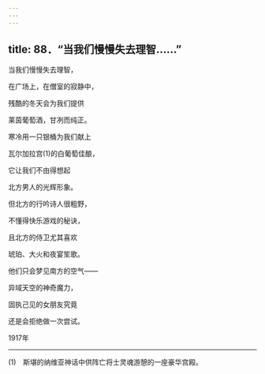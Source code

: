 ```yaml
---
---
---
```

title: 88．“当我们慢慢失去理智……”
---




当我们慢慢失去理智，

在广场上，在僧室的寂静中，

残酷的冬天会为我们提供

莱茵葡萄酒，甘冽而纯正。

寒冷用一只银桶为我们献上

瓦尔加拉宫(1)的白葡萄佳酿，

它让我们不由得想起

北方男人的光辉形象。

但北方的行吟诗人很粗野，

不懂得快乐游戏的秘诀，

且北方的侍卫尤其喜欢

琥珀、大火和夜宴笙歌。

他们只会梦见南方的空气——

异域天空的神奇魔力，

固执己见的女朋友究竟

还是会拒绝做一次尝试。

1917年



* * *



(1)　斯堪的纳维亚神话中供阵亡将士灵魂游憩的一座豪华宫殿。